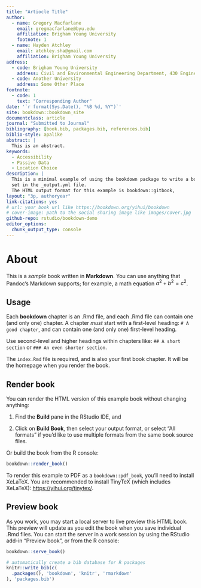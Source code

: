 --- 
title: "Artiocle Title"
author:
  - name: Gregory Macfarlane
    email: gregmacfarlane@byu.edu
    affiliation: Brigham Young University
    footnote: 1
  - name: Hayden Atchley
    email: atchley.sha@gmail.com
    affiliation: Brigham Young University
address:
  - code: Brigham Young University
    address: Civil and Environmental Engineering Department, 430 Engineering Building, Provo, Utah 84602
  - code: Another University
    address: Some Other Place
footnote:
  - code: 1
    text: "Corresponding Author"
date: '`r format(Sys.Date(), "%B %d, %Y")`'
site: bookdown::bookdown_site
documentclass: article
journal: "Submitted to Journal"
bibliography: [book.bib, packages.bib, references.bib]
biblio-style: apalike
abstract: |
  This is an abstract.
keywords:
  - Accessibility
  - Passive Data
  - Location Choice
description: |
  This is a minimal example of using the bookdown package to write a book.
  set in the _output.yml file.
  The HTML output format for this example is bookdown::gitbook,
layout: "3p, authoryear"
link-citations: yes
# url: your book url like https://bookdown.org/yihui/bookdown
# cover-image: path to the social sharing image like images/cover.jpg
github-repo: rstudio/bookdown-demo
editor_options: 
  chunk_output_type: console
---

# About

This is a _sample_ book written in **Markdown**. You can use anything that Pandoc's Markdown supports; for example, a math equation $a^2 + b^2 = c^2$.

## Usage 

Each **bookdown** chapter is an .Rmd file, and each .Rmd file can contain one (and only one) chapter. A chapter *must* start with a first-level heading: `# A good chapter`, and can contain one (and only one) first-level heading.

Use second-level and higher headings within chapters like: `## A short section` or `### An even shorter section`.

The `index.Rmd` file is required, and is also your first book chapter. It will be the homepage when you render the book.

## Render book

You can render the HTML version of this example book without changing anything:

1. Find the **Build** pane in the RStudio IDE, and

1. Click on **Build Book**, then select your output format, or select "All formats" if you'd like to use multiple formats from the same book source files.

Or build the book from the R console:

```{r, eval=FALSE}
bookdown::render_book()
```

To render this example to PDF as a `bookdown::pdf_book`, you'll need to install XeLaTeX. You are recommended to install TinyTeX (which includes XeLaTeX): <https://yihui.org/tinytex/>.

## Preview book

As you work, you may start a local server to live preview this HTML book. This preview will update as you edit the book when you save individual .Rmd files. You can start the server in a work session by using the RStudio add-in "Preview book", or from the R console:

```{r eval=FALSE}
bookdown::serve_book()
```


```{r include=FALSE}
# automatically create a bib database for R packages
knitr::write_bib(c(
  .packages(), 'bookdown', 'knitr', 'rmarkdown'
), 'packages.bib')
```
